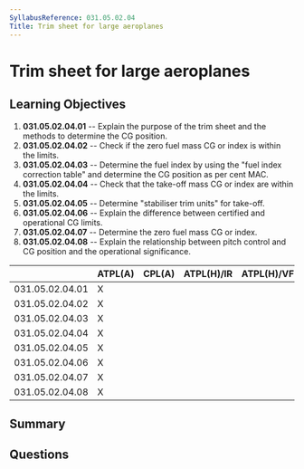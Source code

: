 ```yaml
---
SyllabusReference: 031.05.02.04
Title: Trim sheet for large aeroplanes
---
```


# Trim sheet for large aeroplanes

## Learning Objectives

1. **031.05.02.04.01** -- Explain the purpose of the trim sheet and the methods to
   determine the CG position.
2. **031.05.02.04.02** -- Check if the zero fuel mass CG or index is within the
   limits.
3. **031.05.02.04.03** -- Determine the fuel index by using the "fuel index
   correction table" and determine the CG position as per cent MAC.
4. **031.05.02.04.04** -- Check that the take-off mass CG or index are within the
   limits.
5. **031.05.02.04.05** -- Determine "stabiliser trim units" for take-off.
6. **031.05.02.04.06** -- Explain the difference between certified and operational
   CG limits.
7. **031.05.02.04.07** -- Determine the zero fuel mass CG or index.
8. **031.05.02.04.08** -- Explain the relationship between pitch control and CG
   position and the operational significance.

|                 | ATPL(A) | CPL(A) | ATPL(H)/IR | ATPL(H)/VFR | CPL(H) | IR  | CBIR(A) |
| --------------- | ------- | ------ | ---------- | ----------- | ------ | --- | ------- |
| 031.05.02.04.01 | X       |        |            |             |        |     |         |
| 031.05.02.04.02 | X       |        |            |             |        |     |         |
| 031.05.02.04.03 | X       |        |            |             |        |     |         |
| 031.05.02.04.04 | X       |        |            |             |        |     |         |
| 031.05.02.04.05 | X       |        |            |             |        |     |         |
| 031.05.02.04.06 | X       |        |            |             |        |     |         |
| 031.05.02.04.07 | X       |        |            |             |        |     |         |
| 031.05.02.04.08 | X       |        |            |             |        |     |         |

## Summary

## Questions
